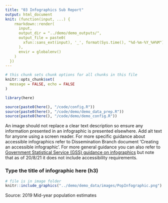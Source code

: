 ```yaml
---
title: "03 Infographics Sub Report"
output: html_document
knit: (function(input, ...) {
    rmarkdown::render(
      input,
      output_dir = "../demo/demo_outputs/",
      output_file = paste0(
        xfun::sans_ext(input), '_', format(Sys.time(), "%d-%m-%Y_%H%M") , '.html'
      ),
      envir = globalenv()
    )
  })
---
```

  
  

```r
# this chunk sets chunk options for all chunks in this file
knitr::opts_chunk$set(
  message = FALSE, echo = FALSE
)

library(here)

source(paste0(here(), "/code/config.R"))
source(paste0(here(), "/code/demo/demo_data_prep.R"))
source(paste0(here(), "/code/demo/demo_config.R"))
```


An image should not replace a clear text description so ensure any information presented in an infographic is presented elsewhere. Add alt text for anyone using a screen reader. For more specific guidance about accessible infographics refer to Dissemination Branch document 'Creating an accessible infographic'. For more general guidance you can also refer to [Government Statistical Service (GSS) guidance on infographics](https://gss.civilservice.gov.uk/policy-store/infographics/) but note that as of 20/8/21 it does not include accessibility requirements.

### Type the title of infographic here (h3)

```r
# file is in image folder
knitr::include_graphics("../demo/demo_data/images/PopInfographic.png")
```

Source: 2019 Mid-year population estimates

